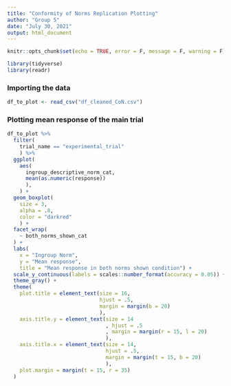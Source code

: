 ```yaml
---
title: "Conformity of Norms Replication Plotting"
author: "Group 5"
date: "July 30, 2021"
output: html_document
---
```


```r
knitr::opts_chunk$set(echo = TRUE, error = F, message = F, warning = F)
```

```r

library(tidyverse)
library(readr)

```


### Importing the data

```r

df_to_plot <- read_csv("df_cleaned_CoN.csv")

```

### Plotting mean response of the main trial

```r
df_to_plot %>%
  filter(
    trial_name == "experimental_trial"
    ) %>%
  ggplot(
    aes(
      ingroup_descriptive_norm_cat,
      mean(as.numeric(response))
      ), 
    ) +
  geom_boxplot(
    size = 3,
    alpha = .8, 
    color = "darkred"
    ) +
  facet_wrap(
    ~ both_norms_shown_cat
  ) +
  labs(
    x = "Ingroup Norm",
    y = "Mean response",
    title = "Mean response in both norms shown condition") +
  scale_y_continuous(labels = scales::number_format(accuracy = 0.05)) +
  theme_gray() +
  theme(
    plot.title = element_text(size = 16, 
                              hjust = .5, 
                              margin = margin(b = 20)
                              ),
    axis.title.y = element_text(size = 14
                                , hjust = .5
                                , margin = margin(r = 15, l = 20)
                                ),
    axis.title.x = element_text(size = 14, 
                                hjust = .5,
                                margin = margin(t = 15, b = 20)
                                ),
    plot.margin = margin(t = 15, r = 35)
  )

```